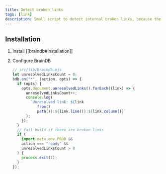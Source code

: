 ```yaml
---
title: Detect broken links
tags: [link]
description: Small script to detect internal broken links, because the are bad for UX and SEO
---
```


## Installation


<Steps>

1. Install [[braindb#installation]]

2. Configure BrainDB

   ```js
   // src/lib/braindb.mjs
   let unresolvedLinksCount = 0;
   bdb.on("*", (action, opts) => {
     if (opts) {
       opts.document.unresolvedLinks().forEach((link) => {
         unresolvedLinksCount++;
         console.log(
           `Unresolved link: ${link
             .from()
             .path()}:${link.line()}:${link.column()}`
         );
       });
     }
     // fail build if there are broken links
     if (
       import.meta.env.PROD &&
       action === "ready" &&
       unresolvedLinksCount > 0
     ) {
       process.exit(1);
     }
   });
   ```

</Steps>
